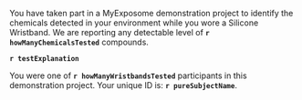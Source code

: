 

You have taken part in a MyExposome demonstration project to identify the chemicals detected in your environment while you wore a Silicone Wristband.  We are reporting any detectable level of  **`r howManyChemicalsTested`** compounds.  

**`r testExplanation`** 

You were one of  **`r howManyWristbandsTested`** participants in this demonstration project. Your unique ID is:   **`r pureSubjectName`**.

<!--
[comment1]: # (The line below, taken out of comment, will identify the MyExposome subject name (not show in output).)
[comment2]: # (You were originally assigned, by MyExposome, the unique subject identifier of **   r PureSampleName   **.)
-->






